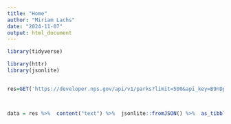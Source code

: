 ```yaml
---
title: "Home"
author: "Miriam Lachs"
date: "2024-11-07"
output: html_document
---
```


```r
library(tidyverse)

```

```r
library(httr)
library(jsonlite)


res=GET('https://developer.nps.gov/api/v1/parks?limit=500&api_key=B9nDpbkbrb3kSOjz6kXSxMJ3d6MSpUvt1QqYdeyn')



data = res %>%  content("text") %>%  jsonlite::fromJSON() %>%  as_tibble()
```

```r
```

